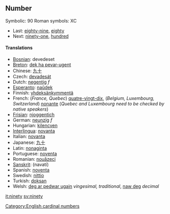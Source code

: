 ==Number==

Symbolic: 90
Roman symbols: XC
*Last: [[eighty-nine]], [[eighty]]
*Next: [[ninety-one]], [[hundred]]


====Translations====
*[[Bosnian]]: devedeset
*[[Breton]]: [[dek ha pevar-ugent]]
*Chinese: [[九十]]
*Czech: [[devadesát]]
*Dutch: [[negentig]] ''f''
*[[Esperanto]]: [[naŭdek]]
*Finnish: [[yhdeksänkymmentä]]
*French: (''France, Quebec'') [[quatre-vingt-dix]], (''Belgium, Luxembourg, Switzerland'') [[nonante]] (''Quebec and Luxembourg need to be checked by native speakers'')
*[[Frisian]]: [[njoggentich]]
*German: [[neunzig]] ''f''
*Hungarian: [[kilencven]]
*[[Interlingua]]: [[novanta]]
*Italian: [[novanta]]
*Japanese: [[九十]]
*Latin: [[nonaginta]]
*Portuguese: [[noventa]]
*Romanian: [[nouăzeci]]
*[[Sanskrit]]: (navatí)
*Spanish: [[noventa]]
*Swedish: [[nittio]]
*Turkish: [[doksan]]
*Welsh: [[deg ar pedwar ugain]] ''vingesimal, traditional'', [[naw deg]] ''decimal''

[[Category:English cardinal numbers]]

[[it:ninety]]
[[sv:ninety]]